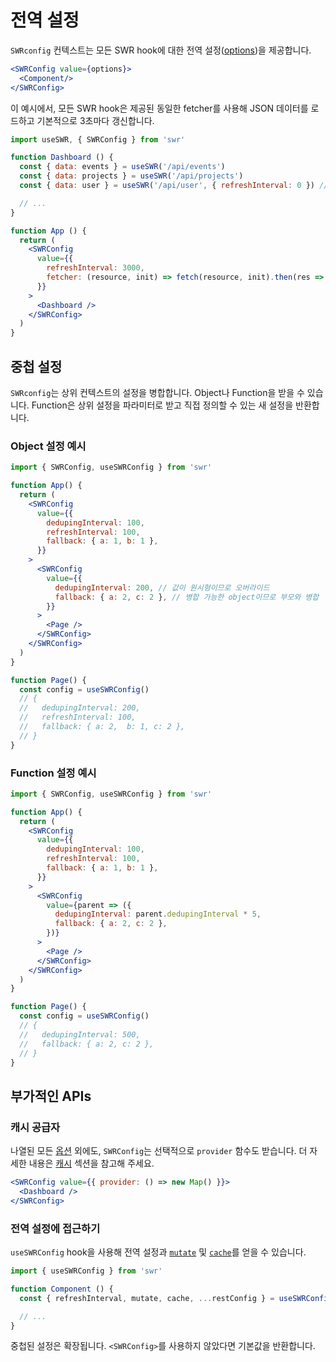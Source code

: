 # 전역 설정

`SWRconfig` 컨텍스트는 모든 SWR hook에 대한 전역 설정([options](/docs/api))을 제공합니다.

```jsx
<SWRConfig value={options}>
  <Component/>
</SWRConfig>
```

이 예시에서, 모든 SWR hook은 제공된 동일한 fetcher를 사용해 JSON 데이터를 로드하고 기본적으로 3초마다 갱신합니다.

```jsx
import useSWR, { SWRConfig } from 'swr'

function Dashboard () {
  const { data: events } = useSWR('/api/events')
  const { data: projects } = useSWR('/api/projects')
  const { data: user } = useSWR('/api/user', { refreshInterval: 0 }) // 오버라이드

  // ...
}

function App () {
  return (
    <SWRConfig
      value={{
        refreshInterval: 3000,
        fetcher: (resource, init) => fetch(resource, init).then(res => res.json())
      }}
    >
      <Dashboard />
    </SWRConfig>
  )
}
```

## 중첩 설정

`SWRconfig`는 상위 컨텍스트의 설정을 병합합니다. Object나 Function을 받을 수 있습니다. Function은 상위 설정을 파라미터로 받고 직접 정의할 수 있는 새 설정을 반환합니다.

### Object 설정 예시

```jsx
import { SWRConfig, useSWRConfig } from 'swr'

function App() {
  return (
    <SWRConfig
      value={{
        dedupingInterval: 100,
        refreshInterval: 100,
        fallback: { a: 1, b: 1 },
      }}
    >
      <SWRConfig
        value={{
          dedupingInterval: 200, // 값이 원시형이므로 오버라이드
          fallback: { a: 2, c: 2 }, // 병합 가능한 object이므로 부모와 병합
        }}
      >
        <Page />
      </SWRConfig>
    </SWRConfig>
  )
}

function Page() {
  const config = useSWRConfig()
  // {
  //   dedupingInterval: 200,
  //   refreshInterval: 100,
  //   fallback: { a: 2,  b: 1, c: 2 },
  // }
}
```

### Function 설정 예시

```jsx
import { SWRConfig, useSWRConfig } from 'swr'

function App() {
  return (
    <SWRConfig
      value={{
        dedupingInterval: 100,
        refreshInterval: 100,
        fallback: { a: 1, b: 1 },
      }}
    >
      <SWRConfig
        value={parent => ({
          dedupingInterval: parent.dedupingInterval * 5,
          fallback: { a: 2, c: 2 },
        })}
      >
        <Page />
      </SWRConfig>
    </SWRConfig>
  )
}

function Page() {
  const config = useSWRConfig()
  // {
  //   dedupingInterval: 500,
  //   fallback: { a: 2, c: 2 },
  // }
}
```

## 부가적인 APIs

### 캐시 공급자

나열된 모든 [옵션](/docs/api) 외에도, `SWRConfig`는 선택적으로 `provider` 함수도 받습니다. 더 자세한 내용은 [캐시](/docs/advanced/cache) 섹션을 참고해 주세요.

```jsx
<SWRConfig value={{ provider: () => new Map() }}>
  <Dashboard />
</SWRConfig>
```

### 전역 설정에 접근하기

`useSWRConfig` hook을 사용해 전역 설정과 [`mutate`](/docs/mutation) 및 [`cache`](/docs/advanced/cache)를 얻을 수 있습니다.

```jsx
import { useSWRConfig } from 'swr'

function Component () {
  const { refreshInterval, mutate, cache, ...restConfig } = useSWRConfig()

  // ...
}
```

중첩된 설정은 확장됩니다. `<SWRConfig>`를 사용하지 않았다면 기본값을 반환합니다.
